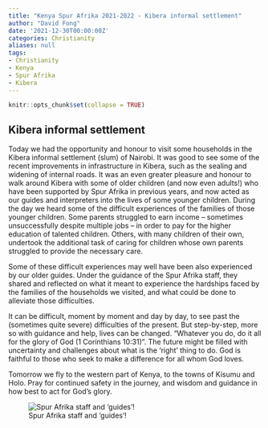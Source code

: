 ```yaml
---
title: "Kenya Spur Afrika 2021-2022 - Kibera informal settlement"
author: "David Fong"
date: '2021-12-30T00:00:00Z'
categories: Christianity
aliases: null
tags:
- Christianity
- Kenya
- Spur Afrika
- Kibera
---
```


```r
knitr::opts_chunk$set(collapse = TRUE)
```

## Kibera informal settlement

Today we had the opportunity and honour to visit some households in the Kibera informal settlement (slum) of Nairobi. It was good to see some of the recent improvements in infrastructure in Kibera, such as the sealing and widening of internal roads. It was an even greater pleasure and honour to walk around Kibera with some of older children (and now even adults!) who have been supported by Spur Afrika in previous years, and now acted as our guides and interpreters into the lives of some younger children. During the day we heard some of the difficult experiences of the families of those younger children. Some parents struggled to earn income – sometimes unsuccessfully despite multiple jobs – in order to pay for the higher education of talented children. Others, with many children of their own, undertook the additional task of caring for children whose own parents struggled to provide the necessary care.

Some of these difficult experiences may well have been also experienced by our older guides. Under the guidance of the Spur Afrika staff, they shared and reflected on what it meant to experience the hardships faced by the families of the households we visited, and what could be done to alleviate those difficulties.

It can be difficult, moment by moment and day by day, to see past the (sometimes quite severe) difficulties of the present. But step-by-step, more so with guidance and help, lives can be changed. “Whatever you do, do it all for the glory of God (1 Corinthians 10:31)”. The future might be filled with uncertainty and challenges about what is the ‘right’ thing to do. God is faithful to those who seek to make a difference for all whom God loves.

Tomorrow we fly to the western part of Kenya, to the towns of Kisumu and Holo. Pray for continued safety in the journey, and wisdom and guidance in how best to act for God’s glory.

![Spur Afrika staff and 'guides'!](/images/20211230_KiberaGuides.jpg)